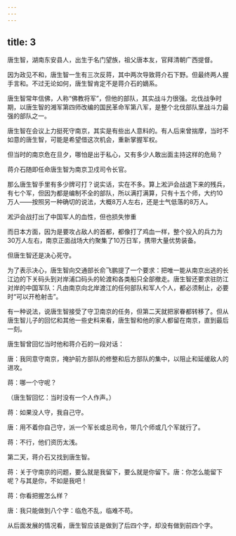 ```yaml
---
---
---
```

title: 3
---



唐生智，湖南东安县人，出生于名门望族，祖父唐本友，官拜清朝广西提督。

因为政见不和，唐生智一生有三次反蒋，其中两次导致蒋介石下野。但最终两人握手言和。不过无论如何，唐生智肯定不是蒋介石的嫡系。

唐生智常年信佛，人称“佛教将军”，但他的部队，其实战斗力很强。北伐战争时期，以唐生智的湘军第四师改编的国民革命军第八军，是整个北伐部队里战斗力最强的部队之一。

唐生智在会议上力挺死守南京，其实是有些出人意料的。有人后来曾揣摩，当时不如意的唐生智，可能是希望借这次机会，重新掌握军权。

但当时的南京危在旦夕，哪怕是出于私心，又有多少人敢出面主持这样的危局？

蒋介石随即任命唐生智为南京卫戍司令长官。

那么唐生智手里有多少牌可打？说实话，实在不多。算上淞沪会战退下来的残兵，有七个军，但因为都是编制不全的部队，所以满打满算，只有十五个师，大约10万人——按照另一种确切的说法，大概8万人左右，还是士气低落的8万人。

淞沪会战打出了中国军人的血性，但也损失惨重



而日本方面，因为是要攻占敌人的首都，都像打了鸡血一样，整个投入的兵力为30万人左右，南京正面战场大约聚集了10万日军，携带大量优势装备。

但唐生智还是决心死守。

为了表示决心，唐生智向交通部长俞飞鹏提了一个要求：把唯一能从南京出逃的长江边的下关码头到对岸浦口码头的轮渡和各类船只全部撤走。唐生智还要求驻防江对岸的中国军队：凡由南京向北岸渡江的任何部队和军人个人，都必须制止，必要时“可以开枪射击”。

有一种说法，说唐生智接受了守卫南京的任务，但第二天就把家眷都转移了。但从唐生智儿子的回忆和其他一些史料来看，唐生智和他的家人都留在南京，直到最后一刻。

唐生智曾回忆当时他和蒋介石的一段对话：

唐：我同意守南京，掩护前方部队的修整和后方部队的集中，以阻止和延缓敌人的进攻。

蒋：哪一个守呢？

（唐生智回忆：当时没有一个人作声。）

蒋：如果没人守，我自己守。

唐：用不着你自己守，派一个军长或总司令，带几个师或几个军就行了。

蒋：不行，他们资历太浅。

第二天，蒋介石又找到唐生智。

蒋：关于守南京的问题，要么就是我留下，要么就是你留下。唐：你怎么能留下呢？与其是你，不如是我吧！

蒋：你看把握怎么样？

唐：我只能做到八个字：临危不乱，临难不苟。

从后面发展的情况看，唐生智应该是做到了后四个字，却没有做到前四个字。
